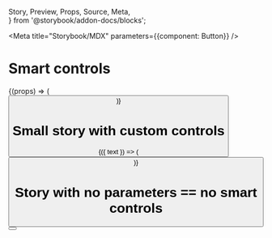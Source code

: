   Story,
  Preview,
  Props,
  Source,
  Meta,  
} from '@storybook/addon-docs/blocks';


<Meta title="Storybook/MDX" parameters={{component: Button}} />

# Smart controls

<Story id="." />

<Props of={Button} />


<Preview>
  <Story name="smart story">
    {(props) => (
      <Button label="default" {...props}/>
    )}  
  </Story>
</Preview>


# Small story with custom controls

<Preview>
  <Story name="small story" 
    parameters={{ controls: {
        text: {type: 'text', value: 'Hello'},
      }  
    }}
    >
    {({ text }) => (
      <Button label={text}/>
    )}  
  </Story>
</Preview>

<ControlsEditorsTable name="small story" />

# Story with no parameters == no smart controls

<Preview>
  <Story name="no controls" parameters={{ addonControls: { smart: true }}}>
      <Button label="Hello"/>
  </Story>
</Preview>
